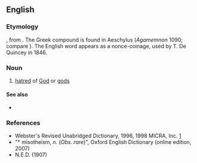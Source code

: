 ==English==
{{wikipedia|Misotheism}}

===Etymology===
{{bor|grc|μισόθεος||hating the gods}}, from {{comp|grc|μίσος|t1=hatred|θεός|t2=god}}. The Greek compound is found in Aeschylus (''Agamemnon'' 1090; compare {{m|en|dystheism}}). The English word appears as a nonce-coinage, used by T. De Quincey in 1846.

===Noun===
{{en-noun|-}}

# {{lb|en|obsolete|rare}} [[hatred]] of [[God]] or [[god]]s

====See also====
* {{l|en|maltheism}}

===References===
* Webster's Revised Unabridged Dictionary, 1996, 1998 MICRA, Inc. [http://dictionary.reference.com/browse/misotheism]
* "† misotheism, ''n.'' (''Obs. rare'')", Oxford English Dictionary (online edition, 2007)
* N.E.D. (1907)